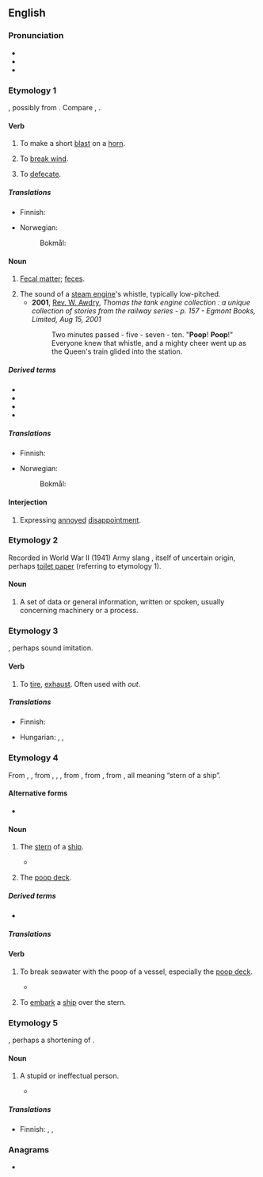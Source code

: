 ==English==

===Pronunciation===
* {{IPA|en|/puːp/}}
* {{audio|en|En-ca-poop.ogg|Audio (CA)}}
* {{rhymes|en|uːp|s=1}}

===Etymology 1===
{{unknown|en|title=Origin uncertain}}, possibly from {{inh|en|enm|poupen|t=to make a gulping sound while drinking, blow on a horn, toot}}. Compare {{cog|nl|poepen|t=to defecate}}, {{cog|nds-de|pupen|t=to fart; break wind}}.

====Verb====
{{en-verb}}

# {{lb|en|obsolete|intransitive}} To make a short [[blast]] on a [[horn]]. {{defdate|from late 14th c.}}
#: {{syn|en|toot}}
# {{lb|en|obsolete|intransitive}} To [[break wind]]. {{defdate|from 18th c.}}
#: {{syn|en|Thesaurus:flatulate}}
# {{lb|en|informal|childish|intransitive}} To [[defecate]].
#: {{syn|en|Thesaurus:defecate}}
#: {{ux|en|His horse '''pooped''' right in the middle of the parade.}}

=====Translations=====
{{trans-top|to make a short blast}}
* Finnish: {{t|fi|töräyttää}}
{{trans-mid}}
* Norwegian:
*: Bokmål: {{t|nb|tute}}
{{trans-bottom}}

{{trans-see|to break wind|break wind}}

{{trans-see|to poop|poo}}

====Noun====
{{en-noun|~}}

# {{lb|en|informal|often|childish}} [[fecal matter|Fecal matter]]; [[feces]]. {{defdate|from the 18th c.}}
#: {{syn|en|Thesaurus:feces}}
#: {{ux|en|The dog '''poop''' is on the grass.}}
# The sound of a [[steam engine]]'s whistle, typically low-pitched.
#* '''2001''', [[w:Rev. W. Awdry|Rev. W. Awdry]], ''Thomas the tank engine collection : a unique collection of stories from the railway series - p. 157 - Egmont Books, Limited, Aug 15, 2001''
#*: Two minutes passed - five - seven - ten. "'''Poop'''! '''Poop'''!" Everyone knew that whistle, and a mighty cheer went up as the Queen's train glided into the station.

=====Derived terms=====
* {{l|en|pooper}}
* {{l|en|pooper scooper}}
* {{l|en|poopsicle}}
* {{l|en|YouTube poop}}

=====Translations=====
{{trans-see|feces|poo|feces|shit|stool}}

{{trans-top|low-pitch sound of a whistle}}
* Finnish: {{t+|fi|tuut}}
{{trans-mid}}
* Norwegian:
*: Bokmål: {{t|nb|tut|n}}
{{trans-bottom}}

====Interjection====
{{en-intj}}

# {{lb|en|childish|euphemism}} Expressing [[annoyed]] [[disappointment]].

===Etymology 2===
Recorded in World War II (1941) Army slang {{m|en|poop sheet||up-to-date information}}, itself of uncertain origin, perhaps [[toilet paper]] (referring to etymology 1).

====Noun====
{{en-noun|-}}

# A set of data or general information, written or spoken, usually concerning machinery or a process.
#: {{ux|en|Here’s the info paper with the '''poop''' on that carburetor.}}

===Etymology 3===
{{unknown|en|title=Origin uncertain}}, perhaps sound imitation.

====Verb====
{{en-verb}}

# {{lb|en|transitive}} To [[tire]], [[exhaust]]. Often used with ''out''. {{defdate|from early 20th c.}}
#: {{syn|en|Thesaurus:tire}}
#: {{ux|en|I'm '''pooped''' from working so hard.}}
#: {{ux|en|He '''pooped''' out a few strides from the finish line.}}

=====Translations=====
{{trans-top|to tire, exhaust}}
* Finnish: {{t+|fi|väsähtää}}
{{trans-mid}}
* Hungarian: {{t+|hu|kifáraszt}}, {{t+|hu|kimerít}}, {{q|en|colloquial}} {{t|hu|kidögleszt}}
{{trans-bottom}}

===Etymology 4===
From {{inh|en|enm|poupe}}, {{m|enm|pope}}, from {{der|en|fro|pope}}, {{m|fro|poupe}}, {{m|fro|pouppe}}, from {{der|en|it|poppa}}, from {{der|en|VL.|*puppa}}, from {{der|en|la|puppis}}, all meaning “stern of a ship”.

====Alternative forms====
* {{alter|en|poup|poupe|puppe||obsolete}}

====Noun====
{{en-noun|~}}

# {{senseid|en|stern}} {{lb|en|nautical}} The [[stern]] of a [[ship]].
#: {{syn|en|stern}}
#: {{ant|en|bow}}
#* {{seeCites|en}}
# {{lb|en|nautical}} The [[poop deck]].

=====Derived terms=====
* {{l|en|poop deck}}

=====Translations=====
{{trans-see|stern}}

====Verb====
{{en-verb}}

# {{lb|en|transitive}} To break seawater with the poop of a vessel, especially the [[poop deck]].
#: {{ux|en|We were '''pooped''' within hailing of the quay and were nearly sunk.}}
#* {{quote-book|en|year=1819|authorlink=James Hardy Vaux|first=James Hardy|last=Vaux|title=Memoirs of James Hardy Vaux|chapter=18|volume=1|page=[[s:Memoirs of James Hardy Vaux/Volume 1/Chapter 18#207|207]]|passage=Another night, as we were scudding before a heavy gale of wind, and a tremendous sea rolling after us, we had the misfortune to be '''pooped''', as the phrase is, by a wave or sea striking our stern, which stove in the cabin-windows, and rushing impetuously through the cabin, and along the main-deck, bore down all before it.}}
# {{lb|en|transitive}} To [[embark]] a [[ship]] over the stern.

===Etymology 5===
{{unknown|en|title=Origin uncertain}}, perhaps a shortening of {{m|en|nincompoop}}.

====Noun====
{{en-noun}}

# {{lb|en|informal}} A stupid or ineffectual person.
#: {{syn|en|Thesaurus:idler}}
#* {{quote-book|en|year=1976|authorlink=Kurt Vonnegut|first=Kurt|last=Vonnegut|title=[[w:Slapstick (novel)|Slapstick]]|publisher=Delacorte Press|chapter=48|page=224|passage=Aside from battles, the history of nations seemed to consist of nothing but powerless old '''poops''' like myself, heavily medicated and vaguely beloved in the long ago, coming to kiss the boots of young psychopaths.}}

=====Translations=====
{{trans-top|slothful person}}
* Finnish: {{t+|fi|vätys}}, {{t+|fi|laiskamato}}, {{t+|fi|laiskuri}}
{{trans-mid}}
{{trans-bottom}}

===Anagrams===
* {{anagrams|en|a=oopp|oppo|po-po|popo}}

{{c|en|Bodily functions|Feces|Sounds}}